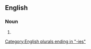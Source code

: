 {{also|green bodies}}

==English==

===Noun===
{{head|en|noun plural form}}

# {{plural of|greenbody|lang=en}}

[[Category:English plurals ending in "-ies"]]